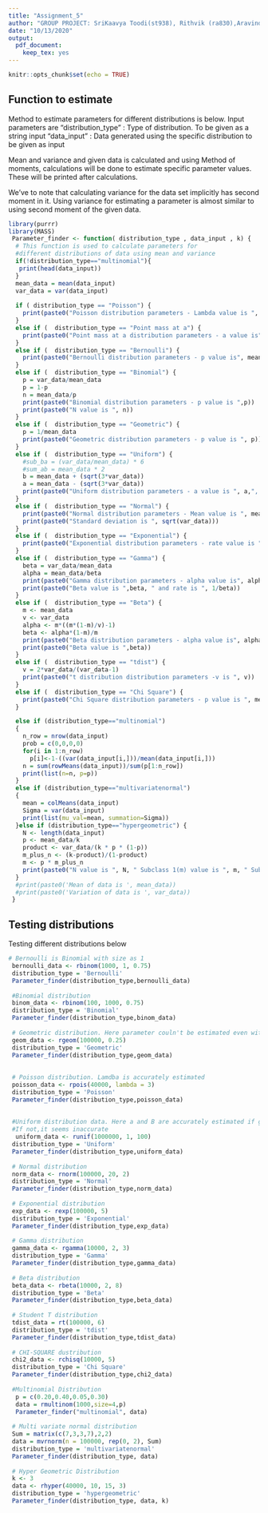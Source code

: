 ```yaml
---
title: "Assignment_5"
author: "GROUP PROJECT: SriKaavya Toodi(st938), Rithvik (ra830),Aravind reddy(ad1452),Sowmya(sa1607)"
date: "10/13/2020"
output: 
  pdf_document: 
    keep_tex: yes
---
```


```r
knitr::opts_chunk$set(echo = TRUE)
```

## Function to estimate

Method to estimate parameters for different distributions is below. Input parameters are 
"distribution_type" : Type of distribution. To be given as a string input
"data_input" : Data generated using the specific distribution to be given as input

Mean and variance and given data is calculated and using Method of moments, calculations will be done to estimate specific parameter values. These will be printed after calculations. 

We've to note that calculating variance for the data set implicitly has second moment in it. Using variance for estimating a parameter is almost similar to using second moment of the given data.


```r
library(purrr)
library(MASS)
 Parameter_finder <- function( distribution_type , data_input , k) {
  # This function is used to calculate parameters for
  #different distributions of data using mean and variance
  if(!distribution_type=="multinomial"){
   print(head(data_input))
  }
  mean_data = mean(data_input) 
  var_data = var(data_input)
  
  if ( distribution_type == "Poisson") {
    print(paste0("Poisson distribution parameters - Lambda value is ", mean_data))
  } 
  else if (  distribution_type == "Point mass at a") {
    print(paste0("Point mass at a distribution parameters - a value is", mean_data))
  } 
  else if (  distribution_type == "Bernoulli") {
    print(paste0("Bernoulli distribution parameters - p value is", mean_data))
  } 
  else if (  distribution_type == "Binomial") {
    p = var_data/mean_data
    p = 1-p
    n = mean_data/p
    print(paste0("Binomial distribution parameters - p value is ",p))
    print(paste0("N value is ", n))
  }
  else if (  distribution_type == "Geometric") {
    p = 1/mean_data
    print(paste0("Geometric distribution parameters - p value is ", p))
  }
  else if (  distribution_type == "Uniform") {
    #sub_ba = (var_data/mean_data) * 6
    #sum_ab = mean_data * 2
    b = mean_data + (sqrt(3*var_data))
    a = mean_data - (sqrt(3*var_data))
    print(paste0("Uniform distribution parameters - a value is ", a,", b value is ", b))
  }
  else if (  distribution_type == "Normal") {
    print(paste0("Normal distribution parameters - Mean value is ", mean_data))
    print(paste0("Standard deviation is ", sqrt(var_data)))
  }
  else if (  distribution_type == "Exponential") {
    print(paste0("Exponential distribution parameters - rate value is ", 1/mean_data))
  }
  else if (  distribution_type == "Gamma") {
    beta = var_data/mean_data
    alpha = mean_data/beta
    print(paste0("Gamma distribution parameters - alpha value is", alpha))
    print(paste0("Beta value is ",beta, " and rate is ", 1/beta))
  }
  else if (  distribution_type == "Beta") {
    m <- mean_data
    v <- var_data
    alpha <- m*((m*(1-m)/v)-1)
    beta <- alpha*(1-m)/m
    print(paste0("Beta distribution parameters - alpha value is", alpha))
    print(paste0("Beta value is ",beta))
  }
  else if (  distribution_type == "tdist") {
    v = 2*var_data/(var_data-1)
    print(paste0("t distribution distribution parameters -v is ", v))
  }
  else if (  distribution_type == "Chi Square") {
    print(paste0("Chi Square distribution parameters - p value is ", mean_data))
  }

  else if (distribution_type=="multinomial") 
  {
    n_row = nrow(data_input)
    prob = c(0,0,0,0)
    for(i in 1:n_row)
      p[i]<-1-((var(data_input[i,]))/mean(data_input[i,]))
    n = sum(rowMeans(data_input))/sum(p[1:n_row])
    print(list(n=n, p=p))
  }
  else if (distribution_type=="multivariatenormal") 
  {
    mean = colMeans(data_input)
    Sigma = var(data_input)
    print(list(mu_val=mean, summation=Sigma))
  }else if (distribution_type=="hypergeometric") {
    N <- length(data_input)
    p <- mean_data/k
    product <- var_data/(k * p * (1-p))
    m_plus_n <- (k-product)/(1-product)
    m <- p * m_plus_n
    print(paste0("N value is ", N, " Subclass 1(m) value is ", m, " Subclass 2(n) value is ", m_plus_n-m))
  }
  #print(paste0('Mean of data is ', mean_data))
  #print(paste0('Variation of data is ', var_data))
 }
```

## Testing distributions

Testing different distributions below

```r
# Bernoulli is Binomial with size as 1
 bernoulli_data <- rbinom(1000, 1, 0.75)
 distribution_type = 'Bernoulli'
 Parameter_finder(distribution_type,bernoulli_data)
 
 #Binomial distribution
 binom_data <- rbinom(100, 1000, 0.75)
 distribution_type = 'Binomial'
 Parameter_finder(distribution_type,binom_data)
 
 # Geometric distribution. Here parameter couln't be estimated even with really high value of N
 geom_data <- rgeom(100000, 0.25)
 distribution_type = 'Geometric'
 Parameter_finder(distribution_type,geom_data)
 
 
 # Poisson distribution. Lamdba is accurately estimated
 poisson_data <- rpois(40000, lambda = 3)
 distribution_type = 'Poisson'
 Parameter_finder(distribution_type,poisson_data)
 
 
 #Uniform distribution data. Here a and B are accurately estimated if gap between them is large enough.
 #If not,it seems inaccurate
  uniform_data <- runif(1000000, 1, 100)
 distribution_type = 'Uniform'
 Parameter_finder(distribution_type,uniform_data)
 
 # Normal distribution
 norm_data <- rnorm(100000, 20, 2)
 distribution_type = 'Normal'
 Parameter_finder(distribution_type,norm_data)
 
 # Exponential distribution
 exp_data <- rexp(100000, 5)
 distribution_type = 'Exponential'
 Parameter_finder(distribution_type,exp_data)
 
 # Gamma distribution
 gamma_data <- rgamma(10000, 2, 3)
 distribution_type = 'Gamma'
 Parameter_finder(distribution_type,gamma_data)
 
 # Beta distribution
 beta_data <- rbeta(10000, 2, 8)
 distribution_type = 'Beta'
 Parameter_finder(distribution_type,beta_data)
 
 # Student T distribution
 tdist_data = rt(100000, 6)
 distribution_type = 'tdist'
 Parameter_finder(distribution_type,tdist_data)
 
 # CHI-SQUARE dustribution
 chi2_data <- rchisq(10000, 5)
 distribution_type = 'Chi Square'
 Parameter_finder(distribution_type,chi2_data)
 
 #Multinomial Distribution
  p = c(0.20,0.40,0.05,0.30)
  data = rmultinom(1000,size=4,p)
  Parameter_finder("multinomial", data)
 
 # Multi variate normal distribution
 Sum = matrix(c(7,3,3,7),2,2)
 data = mvrnorm(n = 100000, rep(0, 2), Sum)
 distribution_type = 'multivariatenormal'
 Parameter_finder(distribution_type, data)
 
 # Hyper Geometric Distribution
 k <- 3
 data <- rhyper(40000, 10, 15, 3)
 distribution_type = 'hypergeometric'
 Parameter_finder(distribution_type, data, k)
 
```

